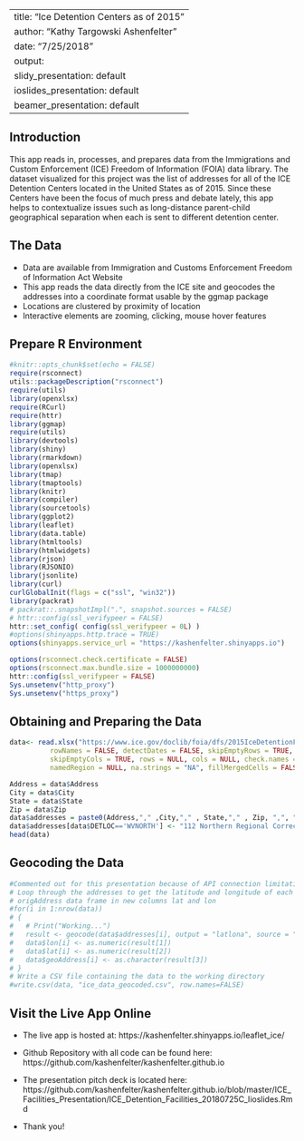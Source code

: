 
---
title: "Ice Detention Centers as of 2015"
author: "Kathy Targowski Ashenfelter"
date: "7/25/2018"
output:
  slidy_presentation: default
  ioslides_presentation: default
  beamer_presentation: default
---
## Introduction

This app reads in, processes, and prepares data from the Immigrations and Custom Enforcement (ICE) Freedom of Information (FOIA) data library. The dataset visualized for this project was the list of addresses for all of the ICE Detention Centers located in the United States as of 2015. Since these Centers have been the focus of much press and debate lately, this app helps to contextualize issues such as long-distance parent-child geographical separation when each is sent to different detention center.




## The Data

- Data are available from Immigration and Customs Enforcement Freedom of Information Act Website
- This app reads the data directly from the ICE site and geocodes the addresses into a coordinate format usable by the ggmap package
- Locations are clustered by proximity of location
- Interactive elements are zooming, clicking, mouse hover features



##  Prepare R Environment

```{r setup, ECHO=TRUE}
#knitr::opts_chunk$set(echo = FALSE)
require(rsconnect)
utils::packageDescription("rsconnect")
require(utils)
library(openxlsx)
require(RCurl)
require(httr)
library(ggmap)
require(utils)
library(devtools)
library(shiny)
library(rmarkdown)
library(openxlsx)
library(tmap)
library(tmaptools)
library(knitr)
library(compiler)
library(sourcetools)
library(ggplot2)
library(leaflet)
library(data.table)
library(htmltools)
library(htmlwidgets)
library(rjson)
library(RJSONIO)
library(jsonlite)
library(curl)
curlGlobalInit(flags = c("ssl", "win32"))
library(packrat)
# packrat::.snapshotImpl(".", snapshot.sources = FALSE)
# httr::config(ssl_verifypeer = FALSE)
httr::set_config( config(ssl_verifypeer = 0L) )
#options(shinyapps.http.trace = TRUE)
options(shinyapps.service_url = "https://kashenfelter.shinyapps.io")

options(rsconnect.check.certificate = FALSE)
options(rsconnect.max.bundle.size = 1000000000)
httr::config(ssl_verifypeer = FALSE)
Sys.unsetenv("http_proxy")
Sys.unsetenv("https_proxy")
```

## Obtaining and Preparing the Data

```{r, echo=TRUE}
data<- read.xlsx("https://www.ice.gov/doclib/foia/dfs/2015IceDetentionFacilityListing.xlsx", sheet = 2, startRow = 7, colNames = TRUE,
          rowNames = FALSE, detectDates = FALSE, skipEmptyRows = TRUE,
          skipEmptyCols = TRUE, rows = NULL, cols = NULL, check.names = FALSE,
          namedRegion = NULL, na.strings = "NA", fillMergedCells = FALSE)

Address = data$Address
City = data$City
State = data$State
Zip = data$Zip
data$addresses = paste0(Address,"," ,City,"," , State,"," , Zip, ",", "United States of America")
data$addresses[data$DETLOC=='WVNORTH'] <- "112 Northern Regional Correctional Drive, Moundsville, WV 26041, United States of America"
head(data)
```

## Geocoding the Data


```{r, echo=TRUE}
#Commented out for this presentation because of API connection limitations and slow processing speed 
# Loop through the addresses to get the latitude and longitude of each address and add it to the
# origAddress data frame in new columns lat and lon
#for(i in 1:nrow(data))
# {
#   # Print("Working...")
#   result <- geocode(data$addresses[i], output = "latlona", source = "dsk")
#   data$lon[i] <- as.numeric(result[1])
#   data$lat[i] <- as.numeric(result[2])
#   data$geoAddress[i] <- as.character(result[3])
# }
# Write a CSV file containing the data to the working directory
#write.csv(data, "ice_data_geocoded.csv", row.names=FALSE)

```



## Visit the Live App Online

- The live app is hosted at: https://kashenfelter.shinyapps.io/leaflet_ice/
- Github Repository with all code can be found here: https://github.com/kashenfelter/kashenfelter.github.io
- The presentation pitch deck is located here: https://github.com/kashenfelter/kashenfelter.github.io/blob/master/ICE_Facilities_Presentation/ICE_Detention_Facilities_20180725C_Iioslides.Rmd

- Thank you!  
  


